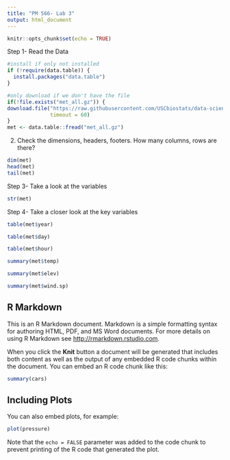 ```yaml
---
title: "PM 566- Lab 3"
output: html_document
---
```


```r
knitr::opts_chunk$set(echo = TRUE)
```

Step 1- Read the Data 

```r

#install if only not installed
if (!require(data.table)) {
  install.packages("data.table")
}

#only download if we don't have the file
if(!file.exists("met_all.gz")) {
download.file("https://raw.githubusercontent.com/USCbiostats/data-science-data/master/02_met/met_all.gz", "met_all.gz", method="libcurl", 
              timeout = 60)
}
met <- data.table::fread("met_all.gz")
```

2. Check the dimensions, headers, footers. How many columns, rows are there?

```r
dim(met)
head(met)
tail(met)

```

Step 3- Take a look at the variables 

```r
str(met)
```

Step 4- Take a closer look at the key variables 

```r
table(met$year)
```

```r
table(met$day)
```

```r
table(met$hour)
```

```r
summary(met$temp)
```

```r
summary(met$elev)
```

```r
summary(met$wind.sp)
```

## R Markdown

This is an R Markdown document. Markdown is a simple formatting syntax for authoring HTML, PDF, and MS Word documents. For more details on using R Markdown see <http://rmarkdown.rstudio.com>.

When you click the **Knit** button a document will be generated that includes both content as well as the output of any embedded R code chunks within the document. You can embed an R code chunk like this:

```r
summary(cars)
```

## Including Plots

You can also embed plots, for example:

```r
plot(pressure)
```

Note that the `echo = FALSE` parameter was added to the code chunk to prevent printing of the R code that generated the plot.
